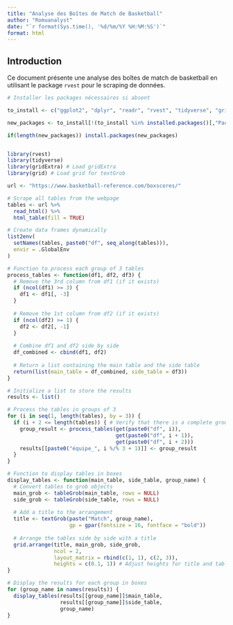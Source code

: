 ```yaml
---
title: "Analyse des Boîtes de Match de Basketball"
author: "Romuanalyst"
date: "`r format(Sys.time(), '%d/%m/%Y %H:%M:%S')`"
format: html
---
```


## Introduction

Ce document présente une analyse des boîtes de match de basketball en utilisant le package `rvest` pour le scraping de données.

```r
# Installer les packages nécessaires si absent

to_install <- c("ggplot2", "dplyr", "readr", "rvest", "tidyverse", "gridExtra", "grid")

new_packages <- to_install[!(to_install %in% installed.packages()[,"Package"])]

if(length(new_packages)) install.packages(new_packages)


library(rvest)
library(tidyverse)
library(gridExtra) # Load gridExtra
library(grid) # Load grid for textGrob

url <- "https://www.basketball-reference.com/boxscores/"

# Scrape all tables from the webpage
tables <- url %>%
  read_html() %>%
  html_table(fill = TRUE)

# Create data frames dynamically
list2env(
  setNames(tables, paste0("df", seq_along(tables))),
  envir = .GlobalEnv
)

# Function to process each group of 3 tables
process_tables <- function(df1, df2, df3) {
  # Remove the 3rd column from df1 (if it exists)
  if (ncol(df1) >= 3) {
    df1 <- df1[, -3]
  }
  
  # Remove the 1st column from df2 (if it exists)
  if (ncol(df2) >= 1) {
    df2 <- df2[, -1]
  }
  
  # Combine df1 and df2 side by side
  df_combined <- cbind(df1, df2)
  
  # Return a list containing the main table and the side table
  return(list(main_table = df_combined, side_table = df3))
}

# Initialize a list to store the results
results <- list()

# Process the tables in groups of 3
for (i in seq(1, length(tables), by = 3)) {
  if (i + 2 <= length(tables)) { # Verify that there is a complete group of 3 tables
    group_result <- process_tables(get(paste0("df", i)), 
                                   get(paste0("df", i + 1)), 
                                   get(paste0("df", i + 2)))
    results[[paste0("équipe_", i %/% 3 + 1)]] <- group_result
  }
}

# Function to display tables in boxes
display_tables <- function(main_table, side_table, group_name) {
  # Convert tables to grob objects
  main_grob <- tableGrob(main_table, rows = NULL)
  side_grob <- tableGrob(side_table, rows = NULL)
  
  # Add a title to the arrangement
  title <- textGrob(paste("Match", group_name), 
                    gp = gpar(fontsize = 16, fontface = "bold"))
  
  # Arrange the tables side by side with a title
  grid.arrange(title, main_grob, side_grob, 
               ncol = 2, 
               layout_matrix = rbind(c(1, 1), c(2, 3)),
               heights = c(0.1, 1)) # Adjust heights for title and tables
}

# Display the results for each group in boxes
for (group_name in names(results)) {
  display_tables(results[[group_name]]$main_table, 
                 results[[group_name]]$side_table, 
                 group_name)
}
```
